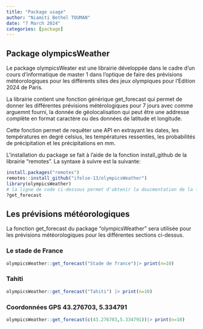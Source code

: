 ```yaml
---
title: "Package usage"
author: "Niamiti Bethel TOUMAN"
date: "7 March 2024"
categories: [package]
---
```


## Package olympicsWeather

Le package olympicsWeater est une librairie développée dans le cadre d'un cours d'informatique de master 1 dans l'optique de faire des prévisions météorologiques pour les différents sites des jeux olympiques pour l'Edition 2024 de Paris.

La librairie contient une fonction générique get_forecast qui permet de donner les différentes prévisions métérologiques pour 7 jours avec comme arguemnt fourni, la donnée de géolocalisation qui peut être une addresse complète en format caractère ou des données de latitude et longitude.

Cette fonction permet de requêter une API en extrayant les dates, les températures en degré celsius, les températures ressenties, les probabilités de précipitation et les précipitations en mm.

L'installation du package se fait à l'aide de la fonction install_github de la librairie "remotes". La syntaxe à suivre est la suivante:

```r
install.packages("remotes")  
remotes::install_github("ifelse-13/olympicsWeather")
library(olympicsWeather) 
# la ligne de code ci-dessous permet d'obtenir la doucmentation de la fonction get_forecast 
?get_forecast
```

## Les prévisions météorologiques

La fonction get_forecast du package "olympicsWeather" sera utilisée pour les prévisions météorologiques pour les différentes sections ci-dessus.

### Le stade de France

```r
olympicsWeather::get_forecast("Stade de france")|> print(n=10)
```

### Tahiti

```r
olympicsWeather::get_forecast("Tahiti") |> print(n=10)

```

### Coordonnées GPS 43.276703, 5.334791

```r
olympicsWeather::get_forecast(c(43.276703,5.334791))|> print(n=10)
```

